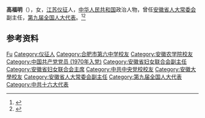 '''高福明'''（{{bd|1945年|1月|2016年|9月9日}}），女，[[江苏|江苏]][[仪征|仪征]]人，[[中华人民共和国|中华人民共和国]]政治人物，曾任[[安徽省人大常委会|安徽省人大常委会]]副主任，[[第九届全国人大代表|第九届全国人大代表]]。<ref>{{Cite web|title=高福明|url=http://www.china.com.cn/aboutchina/zhuanti/zgfn/2008-10/10/content_23686839.htm|accessdate=2020-07-30|work=中国网}}</ref><ref>{{Cite web|title=高福明|url=http://www.hflz.com/form-serchDoc?ID=7827|accessdate=2020-07-30|work=合肥六中|archive-date=2017-07-20|archive-url=https://web.archive.org/web/20170720140144/http://www.hflz.com/form-serchDoc?ID=7827|dead-url=no}}</ref>

== 参考资料 ==
{{reflist}}

{{中国人物小作品}}

{{Authority control}}
{{DEFAULTSORT:Gao高}}
[[Category:高姓|Fu]]
[[Category:仪征人|Category:仪征人]]
[[Category:合肥市第六中学校友|Category:合肥市第六中学校友]]
[[Category:安徽农学院校友|Category:安徽农学院校友]]
[[Category:中国共产党党员_(1970年入党)|Category:中国共产党党员 (1970年入党)]]
[[Category:安徽省妇女联合会副主任|Category:安徽省妇女联合会副主任]]
[[Category:安徽省妇女联合会主席|Category:安徽省妇女联合会主席]]
[[Category:中共中央党校校友|Category:中共中央党校校友]]
[[Category:安徽大學校友|Category:安徽大學校友]]
[[Category:安徽省人大常委会副主任|Category:安徽省人大常委会副主任]]
[[Category:第九届全国人大代表|Category:第九届全国人大代表]]
[[Category:中共十六大代表|Category:中共十六大代表]]